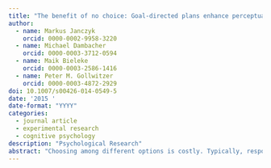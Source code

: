 ```yaml
---
title: "The benefit of no choice: Goal-directed plans enhance perceptual processing"
author:
  - name: Markus Janczyk
    orcid: 0000-0002-9958-3220
  - name: Michael Dambacher
    orcid: 0000-0003-3712-0594
  - name: Maik Bieleke
    orcid: 0000-0003-2586-1416
  - name: Peter M. Gollwitzer
    orcid: 0000-0003-4872-2929
doi: 10.1007/s00426-014-0549-5
date: '2015 '
date-format: "YYYY"
categories:
  - journal article
  - experimental research
  - cognitive psychology
description: "Psychological Research"
abstract: "Choosing among different options is costly. Typically, response times are slower if participants can choose between several alternatives (free-choice) compared to when a stimulus determines a single correct response (forced-choice). This performance difference is commonly attributed to additional cognitive processing in free-choice tasks, which require time-consuming decisions between response options. Alternatively, the forced-choice advantage might result from facilitated perceptual processing, a prediction derived from the framework of implementation intentions. This hypothesis was tested in three experiments. Experiments 1 and 2 were PRP experiments and showed the expected underadditive interaction of the SOA manipulation and task type, pointing to a pre-central perceptual origin of the performance difference. Using the additive-factors logic, Experiment 3 further supported this view. We discuss the findings in the light of alternative accounts and offer potential mechanisms underlying performance differences in forced- and free-choice tasks."
---
```

